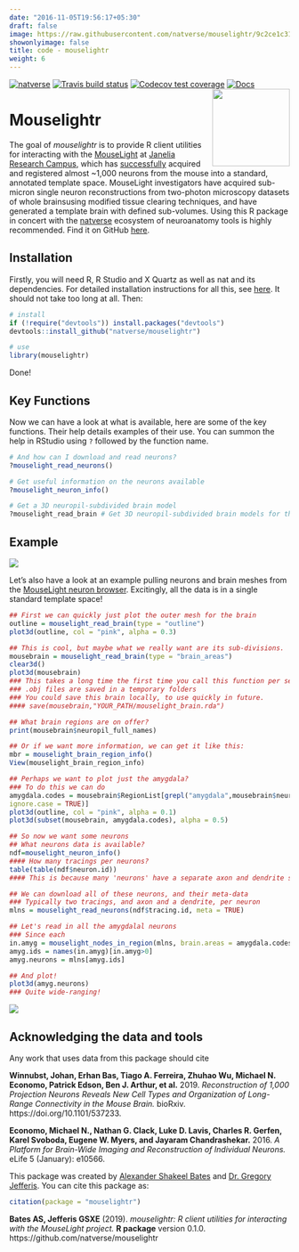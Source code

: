 ```yaml
---
date: "2016-11-05T19:56:17+05:30"
draft: false
image: https://raw.githubusercontent.com/natverse/mouselightr/9c2ce1c3146b2afb186298b7cc8419ecdb4d725a/man/figures/logo.svg
showonlyimage: false
title: code - mouselightr
weight: 6
---
```

[![natverse](https://img.shields.io/badge/natverse-Part%20of%20the%20natverse-a241b6)](https://natverse.github.io)
[![Travis build status](https://travis-ci.org/natverse/mouselightr.svg?branch=master)](https://travis-ci.org/natverse/mouselightr)
[![Codecov test coverage](https://codecov.io/gh/natverse/mouselightr/branch/master/graph/badge.svg)](https://codecov.io/gh/natverse/mouselightr?branch=master)
[![Docs](https://img.shields.io/badge/docs-100%25-brightgreen.svg)](http://natverse.github.io/mouselightr/reference/)
<!--more-->
<img src="https://raw.githubusercontent.com/natverse/mouselightr/9c2ce1c3146b2afb186298b7cc8419ecdb4d725a/man/figures/logo.svg" align="right" height="139" />

# Mouselightr

The goal of *mouselightr* is to provide R client utilities for interacting with the [MouseLight](http://mouselight.janelia.org/) at [Janelia Research Campus](https://www.janelia.org/), which has [successfully](https://www.cell.com/neuron/pdfExtended/S0896-6273(19)30391-5) acquired and registered almost ~1,000 neurons from the mouse into a standard, annotated template space. MouseLight investigators have acquired sub-micron single neuron reconstructions from two-photon microscopy datasets of whole brainsusing modified tissue clearing techniques, and have generated a template brain with defined sub-volumes. Using this R package in concert with the [natverse](https://github.com/natverse/natverse) ecosystem of neuroanatomy tools is highly recommended. Find it on GitHub [here](https://github.com/natverse/mouselightr).

## Installation

Firstly, you will need R, R Studio and X Quartz as well as nat and its dependencies. For detailed installation instructions for all this, see [here](https://natverse.github.io/nat/articles/Installation.html). It should not take too long at all. Then:

```r
# install
if (!require("devtools")) install.packages("devtools")
devtools::install_github("natverse/mouselightr")

# use 
library(mouselightr)
```

Done!

## Key Functions

Now we can have a look at what is available, here are some of the key functions. Their help details examples of their use. You can summon the help in RStudio using `?` followed by the function name.

```r
# And how can I download and read neurons?
?mouselight_read_neurons()

# Get useful information on the neurons available
?mouselight_neuron_info()

# Get a 3D neuropil-subdivided brain model
?mouselight_read_brain # Get 3D neuropil-subdivided brain models for those brainspaces
```

## Example


<img src="https://github.com/natverse/mouselightr/blob/master/man/figures/mouselight_neuropils.png?raw=true" />


Let's also have a look at an example pulling neurons and brain meshes from the [MouseLight neuron browser](https://mouselightr.neuro.mpg.de). Excitingly, all the data is in a single standard template space!

```r
## First we can quickly just plot the outer mesh for the brain
outline = mouselight_read_brain(type = "outline")
plot3d(outline, col = "pink", alpha = 0.3)

## This is cool, but maybe what we really want are its sub-divisions.
mousebrain = mouselight_read_brain(type = "brain_areas")
clear3d()
plot3d(mousebrain)
### This takes a long time the first time you call this function per session
### .obj files are saved in a temporary folders
### You could save this brain locally, to use quickly in future.
#### save(mousebrain,"YOUR_PATH/mouselight_brain.rda")

## What brain regions are on offer?
print(mousebrain$neuropil_full_names)

## Or if we want more information, we can get it like this:
mbr = mouselight_brain_region_info()
View(mouselight_brain_region_info)

## Perhaps we want to plot just the amygdala?
### To do this we can do
amygdala.codes = mousebrain$RegionList[grepl("amygdala",mousebrain$neuropil_full_names,
ignore.case = TRUE)]
plot3d(outline, col = "pink", alpha = 0.1)
plot3d(subset(mousebrain, amygdala.codes), alpha = 0.5)

## So now we want some neurons
## What neurons data is available?
ndf=mouselight_neuron_info()
#### How many tracings per neurons?
table(table(ndf$neuron.id))
#### This is because many 'neurons' have a separate axon and dendrite skeleton 

## We can download all of these neurons, and their meta-data
### Typically two tracings, and axon and a dendrite, per neuron
mlns = mouselight_read_neurons(ndf$tracing.id, meta = TRUE)

## Let's read in all the amygdalal neurons
### Since each 
in.amyg = mouselight_nodes_in_region(mlns, brain.areas = amygdala.codes, labels = NULL)
amyg.ids = names(in.amyg)[in.amyg>0]
amyg.neurons = mlns[amyg.ids]

## And plot!
plot3d(amyg.neurons)
### Quite wide-ranging!
```

<img src="https://github.com/natverse/mouselightr/blob/master/man/figures/mouselight_neurons.png?raw=true" />

## Acknowledging the data and tools

Any work that uses data  from this package should cite

**Winnubst, Johan, Erhan Bas, Tiago A. Ferreira, Zhuhao Wu, Michael N. Economo, Patrick Edson, Ben J. Arthur, et al.** 2019. *Reconstruction of 1,000 Projection Neurons Reveals New Cell Types and Organization of Long-Range Connectivity in the Mouse Brain.* bioRxiv. https://doi.org/10.1101/537233.

**Economo, Michael N., Nathan G. Clack, Luke D. Lavis, Charles R. Gerfen, Karel Svoboda, Eugene W. Myers, and Jayaram Chandrashekar.** 2016. *A Platform for Brain-Wide Imaging and Reconstruction of Individual Neurons.* eLife 5 (January): e10566.

This package was created by [Alexander Shakeel Bates](https://scholar.google.com/citations?user=BOVTiXIAAAAJ&hl=en) and [Dr. Gregory Jefferis](https://en.wikipedia.org/wiki/Gregory_Jefferis). You can cite this package as:

```r
citation(package = "mouselightr")
```

**Bates AS, Jefferis GSXE** (2019). *mouselightr: R client utilities for interacting with the MouseLight project.* **R package** version 0.1.0. https://github.com/natverse/mouselightr


